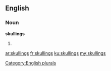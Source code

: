 ==English==

===Noun===
'''skullings'''

# {{plural of|[[skulling]]}}

[[Category:English plurals]]

[[ar:skullings]]
[[fr:skullings]]
[[ku:skullings]]
[[my:skullings]]